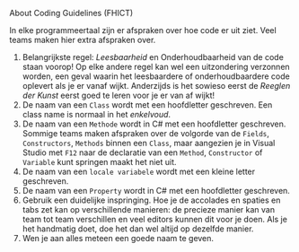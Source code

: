 About Coding Guidelines (FHICT)

In elke programmeertaal zijn er afspraken over hoe code er uit ziet. Veel teams maken hier extra afspraken over.


1. Belangrijkste regel: *Leesbaarheid* en Onderhoudbaarheid van de code staan voorop! Op elke andere regel kan wel een uitzondering verzonnen worden, een geval waarin het leesbaardere of onderhoudbaardere code oplevert als je er vanaf wijkt. Anderzijds is het sowieso eerst de *Reeglen der Kunst* eerst goed te leren voor je er van af wijkt!
2. De naam van een `Class` wordt met een hoofdletter geschreven. Een class name is normaal in het *enkelvoud*.
3. De naam van een `Methode` wordt in C# met een hoofdletter geschreven. Sommige teams maken afspraken over de volgorde van de `Fields`, `Constructors`, `Methods` binnen een `Class`, maar aangezien je in Visual Studio met `F12` naar de declaratie van een `Method`, `Constructor` of `Variable` kunt springen maakt het niet uit.
4. De naam van een `locale variabele` wordt met een kleine letter geschreven.
5. De naam van een `Property` wordt in C# met een hoofdletter geschreven.
6. Gebruik een duidelijke inspringing. Hoe je de accolades en spaties en tabs zet kan op verschillende manieren: de precieze manier kan van team tot team verschillen en veel editors kunnen dit voor je doen. Als je het handmatig doet, doe het dan wel altijd op dezelfde manier.
7. Wen je aan alles meteen een goede naam te geven.

